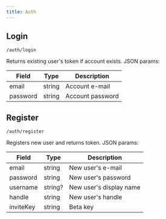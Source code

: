 ```yaml
---
title: Auth
---
```



## Login

<Badge text='POST' variant='note' size='medium' /> `/auth/login`

Returns existing user's token if account exists. JSON params:

| Field | Type | Description |
| ----- | ---- | ----------- |
| email | string | Account e-mail |
| password | string | Account password |

## Register

<Badge text='POST' variant='note' size='medium' /> `/auth/register`

Registers new user and returns token. JSON params:

| Field | Type | Description |
| ----- | ---- | ----------- |
| email | string | New user's e-mail |
| password | string | New user's password |
| username | string? | New user's display name |
| handle | string | New user's handle |
| inviteKey | string | Beta key |